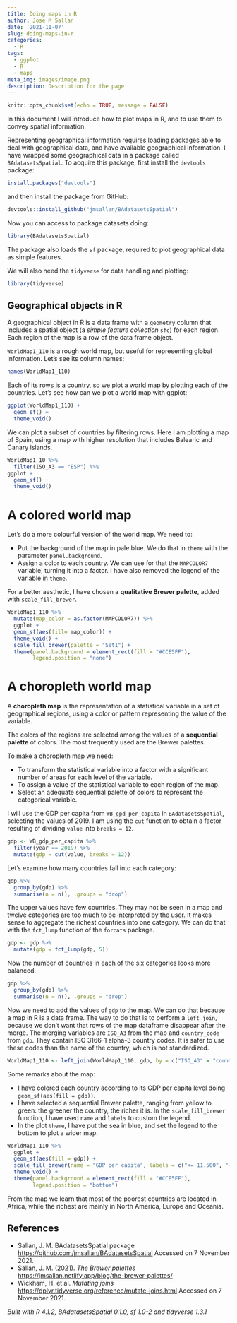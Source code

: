 ```yaml
---
title: Doing maps in R
author: Jose M Sallan
date: '2021-11-07'
slug: doing-maps-in-r
categories:
  - R
tags:
  - ggplot
  - R
  - maps
meta_img: images/image.png
description: Description for the page
---
```


```r
knitr::opts_chunk$set(echo = TRUE, message = FALSE)
```

In this document I will introduce how to plot maps in R, and to use them to convey spatial information.

Representing geographical information requires loading packages able to deal with geographical data, and have available geographical information. I have wrapped some geographical data in a package called `BAdatasetsSpatial`. To acquire this package, first install the `devtools` package:

```r
install.packages("devtools")
```

and then install the package from GitHub:

```r
devtools::install_github("jmsallan/BAdatasetsSpatial")
```

Now you can access to package datasets doing:

```r
library(BAdatasetsSpatial)
```

The package also loads the `sf` package, required to plot geographical data as simple features.

We will also need the `tidyverse` for data handling and plotting:

```r
library(tidyverse)
```

## Geographical objects in R

A geographical object in R is a data frame with a `geometry` column that includes a spatial object (a *simple feature collection* `sfc`) for each region. Each region of the map is a row of the data frame object.

`WorldMap1_110` is a rough world map, but useful for representing global information. Let's see its column names:

```r
names(WorldMap1_110)
```

Each of its rows is a country, so we plot a world map by plotting each of the countries. Let's see how can we plot a world map with ggplot:

```r
ggplot(WorldMap1_110) + 
  geom_sf() +
  theme_void()
```

We can plot a subset of countries by filtering rows. Here I am plotting a map of Spain, using a map with higher resolution that includes Balearic and Canary islands.

```r
WorldMap1_10 %>%
  filter(ISO_A3 == "ESP") %>%
ggplot + 
  geom_sf() +
  theme_void()
```

# A colored world map

Let's do a more colourful version of the world map. We need to:

* Put the background of the map in pale blue. We do that in `theme` with the parameter `panel.background`.
* Assign a color to each country. We can use for that the `MAPCOLOR7` variable, turning it into a factor. I have also  removed the legend of the variable in `theme`.

For a better aesthetic, I have chosen a **qualitative Brewer palette**, added with `scale_fill_brewer`.

```r
WorldMap1_110 %>%
  mutate(map_color = as.factor(MAPCOLOR7)) %>%
  ggplot + 
  geom_sf(aes(fill= map_color)) +
  theme_void() +
  scale_fill_brewer(palette = "Set1") +
  theme(panel.background = element_rect(fill = "#CCE5FF"),
        legend.position = "none")
```

# A choropleth world map

A **choropleth map** is the representation of a statistical variable in a set of geographical regions, using a color or pattern representing the value of the variable.

The colors of the regions are selected among the values of a **sequential palette** of colors. The most frequently used are the Brewer palettes.

To make a choropleth map we need:

* To transform the statistical variable into a factor with a significant number of areas for each level of the variable.
* To assign a value of the statistical variable to each region of the map.
* Select an adequate sequential palette of colors to represent the categorical variable.

I will use the GDP per capita from `WB_gpd_per_capita` in `BAdatasetsSpatial`, selecting the values of 2019. I am using the `cut` function to obtain a factor resulting of dividing `value` into `breaks = 12`.

```r
gdp <- WB_gdp_per_capita %>%
  filter(year == 2019) %>%
  mutate(gdp = cut(value, breaks = 12))
```

Let's examine how many countries fall into each category:

```r
gdp %>%
  group_by(gdp) %>%
  summarise(n = n(), .groups = "drop")
```

The upper values have few countries. They may not be seen in a map and twelve categories are too much to be interpreted by the user. It makes sense to aggregate the richest countries into one category. We can do that with the `fct_lump` function of the `forcats` package.

```r
gdp <- gdp %>%
  mutate(gdp = fct_lump(gdp, 5))
```

Now the number of countries in each of the six categories looks more balanced.

```r
gdp %>%
  group_by(gdp) %>%
  summarise(n = n(), .groups = "drop")
```

Now we need to add the values of `gdp` to the map. We can do that because a map in R is a data frame. The way to do that is to perform a `left_join`, because we don't want that rows of the map dataframe disappear after the merge. The merging variables are `ISO_A3` from the map and `country_code` from `gdp`. They contain ISO 3166-1 alpha-3 country codes. It is safer to use these codes than the name of the country, which is not standardized.

```r
WorldMap1_110 <- left_join(WorldMap1_110, gdp, by = c("ISO_A3" = "country_code"))
```

Some remarks about the map:

* I have colored each country according to its GDP per capita level doing `geom_sf(aes(fill = gdp))`.
* I have selected a sequential Brewer palette, ranging from yellow to green: the greener the country, the richer it is. In the `scale_fill_brewer` function, I have used `name` and `labels` to custom the legend.
* In the plot `theme`, I have put the sea in blue, and set the legend to the bottom to plot a wider map.

```r
WorldMap1_110 %>%
  ggplot +
  geom_sf(aes(fill = gdp)) +
  scale_fill_brewer(name = "GDP per capita", labels = c("<= 11.500", "<= 22.200", "<= 33.000", "<= 43.700", "<= 54.400", "> 54.000"), palette = "YlGn", na.value = "#FF6666") +
  theme_void() +
  theme(panel.background = element_rect(fill = "#CCE5FF"),
        legend.position = "bottom")

```

From the map we learn that most of the poorest countries are located in Africa, while the richest are mainly in North America, Europe and Oceania.

## References

* Sallan, J. M. BAdatasetsSpatial package <https://github.com/jmsallan/BAdatasetsSpatial> Accessed on 7 November 2021.
* Sallan, J. M. (2021). *The Brewer palettes* <https://jmsallan.netlify.app/blog/the-brewer-palettes/>
* Wickham, H. et al. *Mutating joins* <https://dplyr.tidyverse.org/reference/mutate-joins.html> Accessed on 7 November 2021.

*Built with R 4.1.2, BAdatasetsSpatial 0.1.0, sf 1.0-2 and tidyverse 1.3.1*
